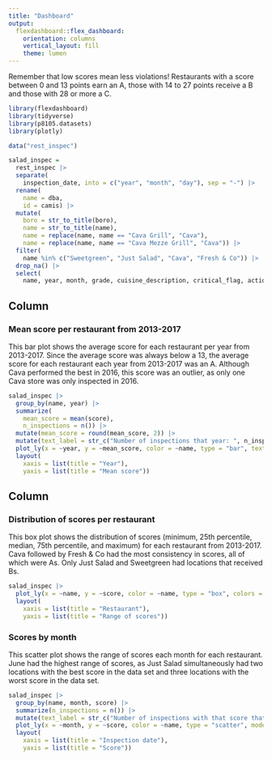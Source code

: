 ```yaml
---
title: "Dashboard"
output: 
  flexdashboard::flex_dashboard:
    orientation: columns
    vertical_layout: fill
    theme: lumen
---
```


  Remember that low scores mean less violations! Restaurants with a score between 0 and 13 points earn an A, those with 14 to 27 points receive a B and those with 28 or more a C.

```r
library(flexdashboard)
library(tidyverse)
library(p8105.datasets)
library(plotly)

data("rest_inspec")

salad_inspec =
  rest_inspec |>
  separate(
    inspection_date, into = c("year", "month", "day"), sep = "-") |>
  rename(
    name = dba,
    id = camis) |>
  mutate(
    boro = str_to_title(boro),
    name = str_to_title(name),
    name = replace(name, name == "Cava Grill", "Cava"),
    name = replace(name, name == "Cava Mezze Grill", "Cava")) |>
  filter(
    name %in% c("Sweetgreen", "Just Salad", "Cava", "Fresh & Co")) |>
  drop_na() |>
  select(
    name, year, month, grade, cuisine_description, critical_flag, action, score, boro, zipcode)
```

Column {data-width=600}
-----------------------------------------------------------------------

### Mean score per restaurant from 2013-2017

This bar plot shows the average score for each restaurant per year from 2013-2017. Since the average score was always below a 13, the average score for each restaurant each year from 2013-2017 was an A. Although Cava performed the best in 2016, this score was an outlier, as only one Cava store was only inspected in 2016.

```r
salad_inspec |>
  group_by(name, year) |>
  summarize(
    mean_score = mean(score),
    n_inspections = n()) |>
  mutate(mean_score = round(mean_score, 2)) |>
  mutate(text_label = str_c("Number of inspections that year: ", n_inspections)) |>
  plot_ly(x = ~year, y = ~mean_score, color = ~name, type = "bar", text = ~text_label, colors = "viridis") |>
  layout(
    xaxis = list(title = "Year"),
    yaxis = list(title = "Mean score"))
```

Column {data-width=400}
-----------------------------------------------------------------------

### Distribution of scores per restaurant

This box plot shows the distribution of scores (minimum, 25th percentile, median, 75th percentile, and maximum) for each restaurant from 2013-2017. Cava followed by Fresh & Co had the most consistency in scores, all of which were As. Only Just Salad and Sweetgreen had locations that received Bs.

```r
salad_inspec |>
  plot_ly(x = ~name, y = ~score, color = ~name, type = "box", colors = "viridis") |>
  layout(
    xaxis = list(title = "Restaurant"),
    yaxis = list(title = "Range of scores"))
```

### Scores by month

This scatter plot shows the range of scores each month for each restaurant. June had the highest range of scores, as Just Salad simultaneously had two locations with the best score in the data set and three locations with the worst score in the data set.

```r
salad_inspec |>
  group_by(name, month, score) |>
  summarize(n_inspections = n()) |>
  mutate(text_label = str_c("Number of inspections with that score that month: ", n_inspections)) |>
  plot_ly(x = ~month, y = ~score, color = ~name, type = "scatter", mode = "markers", text = ~text_label, colors = "viridis") |>
  layout(
    xaxis = list(title = "Inspection date"),
    yaxis = list(title = "Score"))
```

